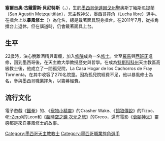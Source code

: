 {{blpunsourced|time=2013-07-13T08:45:35+00:00}}
{{Infobox professional wrestler
|name = 暴風修士<br />Fray Tormenta
|names = 暴風修士
|image =
|image_size =
|caption=
|height = {{height|m=1.70|precision=0}}
|weight = {{convert|100|kg|lb|0|abbr=on}}
|birthname = Sergio Gutiérrez Benítez
|birth_date = {{Birth date and age|1945|5|29}}
|birth_place = 墨西哥[[伊達爾戈州|伊達爾戈州]]{{link-en|聖奧斯丁緬斯瓜提蘭|San Agustín Metzquititlán}}
|death_date =
|death_place =
|resides =
|billed =
|trainer =
|debut = 1973年
|retired = 2011年7月3日
}}
'''塞爾吉奧·古鐵雷斯·貝尼特斯'''（{{lang-en|Sergio Gutiérrez Benítez}}，{{bd|1945年|5月29日|||catIdx=Gutiérrez, Sergio}}），生於[[墨西哥|墨西哥]][[伊達爾戈州|伊達爾戈州]]聖奧斯丁緬斯瓜提蘭（San Agustín Metzquititlán），天主教神父，[[墨西哥摔角|墨西哥摔角]]（Lucha libre）選手。在擂台上以'''暴風修士'''（{{lang-es|Fray Tormenta}}）為化名，總是戴著面具現身擂台。在2011年7月，從摔角擂台上退休，但在講道時，仍會戴著面具上台。

== 生平 ==
22歲時，決心脫離酒精與毒癮，加入[[修院|修院]]成為一名[[修士|修士]]。曾至[[羅馬|羅馬]]與[[西班牙|西班牙]]進修，回到墨西哥後，在天主教大學教授歷史與哲學。在成為[[特斯科科_(墨西哥州)|特斯科科州]]天主教區高級教士後，他成立了一間孤兒院，La Casa Hogar de los Cachorros de Fray Tormenta，在其中收容了270名院童。因為孤兒院經費不足，他以暴風修士為名，參與墨西哥職業摔角，以籌募經費。

== 流行文化 ==
電子遊戲《[[鐵拳系列|鐵拳]]》的{{link-en|King (Tekken)|King (Tekken)|King}}、《[[寵物小精靈|寵物小精靈]]》的Crasher Wake、《[[餓狼傳說系列|餓狼傳說]]》的Tizoc、《[[F-Zero系列|F-Zero]]》的Leon和《[[超時空之鑰_次元之旅|超時空之鑰 次元之旅]]》的Greco，還有電影《[[衰腳神父|衰腳神父]]》靈感都是來自暴風修士的故事。

[[Category:墨西哥天主教教士|Category:墨西哥天主教教士]]
[[Category:墨西哥職業摔角選手|Category:墨西哥職業摔角選手]]